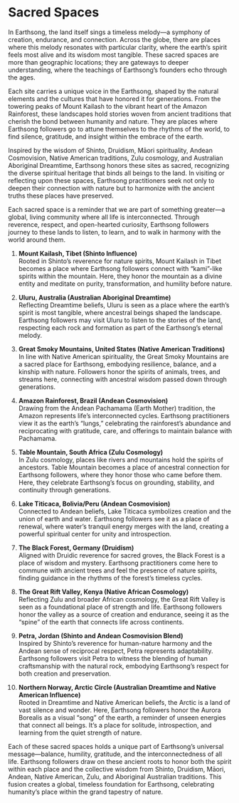 # Sacred Spaces

In Earthsong, the land itself sings a timeless melody—a symphony of creation, endurance, and connection. Across the globe, there are places where this melody resonates with particular clarity, where the earth’s spirit feels most alive and its wisdom most tangible. These sacred spaces are more than geographic locations; they are gateways to deeper understanding, where the teachings of Earthsong’s founders echo through the ages.

Each site carries a unique voice in the Earthsong, shaped by the natural elements and the cultures that have honored it for generations. From the towering peaks of Mount Kailash to the vibrant heart of the Amazon Rainforest, these landscapes hold stories woven from ancient traditions that cherish the bond between humanity and nature. They are places where Earthsong followers go to attune themselves to the rhythms of the world, to find silence, gratitude, and insight within the embrace of the earth.

Inspired by the wisdom of Shinto, Druidism, Māori spirituality, Andean Cosmovision, Native American traditions, Zulu cosmology, and Australian Aboriginal Dreamtime, Earthsong honors these sites as sacred, recognizing the diverse spiritual heritage that binds all beings to the land. In visiting or reflecting upon these spaces, Earthsong practitioners seek not only to deepen their connection with nature but to harmonize with the ancient truths these places have preserved.

Each sacred space is a reminder that we are part of something greater—a global, living community where all life is interconnected. Through reverence, respect, and open-hearted curiosity, Earthsong followers journey to these lands to listen, to learn, and to walk in harmony with the world around them.

1. **Mount Kailash, Tibet (Shinto Influence)**  
   Rooted in Shinto’s reverence for nature spirits, Mount Kailash in Tibet becomes a place where Earthsong followers connect with “kami”-like spirits within the mountain. Here, they honor the mountain as a divine entity and meditate on purity, transformation, and humility before nature.

2. **Uluru, Australia (Australian Aboriginal Dreamtime)**  
   Reflecting Dreamtime beliefs, Uluru is seen as a place where the earth’s spirit is most tangible, where ancestral beings shaped the landscape. Earthsong followers may visit Uluru to listen to the stories of the land, respecting each rock and formation as part of the Earthsong’s eternal melody.

3. **Great Smoky Mountains, United States (Native American Traditions)**  
   In line with Native American spirituality, the Great Smoky Mountains are a sacred place for Earthsong, embodying resilience, balance, and a kinship with nature. Followers honor the spirits of animals, trees, and streams here, connecting with ancestral wisdom passed down through generations.

4. **Amazon Rainforest, Brazil (Andean Cosmovision)**  
   Drawing from the Andean Pachamama (Earth Mother) tradition, the Amazon represents life’s interconnected cycles. Earthsong practitioners view it as the earth’s “lungs,” celebrating the rainforest’s abundance and reciprocating with gratitude, care, and offerings to maintain balance with Pachamama.

5. **Table Mountain, South Africa (Zulu Cosmology)**  
   In Zulu cosmology, places like rivers and mountains hold the spirits of ancestors. Table Mountain becomes a place of ancestral connection for Earthsong followers, where they honor those who came before them. Here, they celebrate Earthsong’s focus on grounding, stability, and continuity through generations.

6. **Lake Titicaca, Bolivia/Peru (Andean Cosmovision)**  
   Connected to Andean beliefs, Lake Titicaca symbolizes creation and the union of earth and water. Earthsong followers see it as a place of renewal, where water’s tranquil energy merges with the land, creating a powerful spiritual center for unity and introspection.

7. **The Black Forest, Germany (Druidism)**  
   Aligned with Druidic reverence for sacred groves, the Black Forest is a place of wisdom and mystery. Earthsong practitioners come here to commune with ancient trees and feel the presence of nature spirits, finding guidance in the rhythms of the forest’s timeless cycles.

8. **The Great Rift Valley, Kenya (Native African Cosmology)**  
   Reflecting Zulu and broader African cosmology, the Great Rift Valley is seen as a foundational place of strength and life. Earthsong followers honor the valley as a source of creation and endurance, seeing it as the “spine” of the earth that connects life across continents.

9. **Petra, Jordan (Shinto and Andean Cosmovision Blend)**  
   Inspired by Shinto’s reverence for human-nature harmony and the Andean sense of reciprocal respect, Petra represents adaptability. Earthsong followers visit Petra to witness the blending of human craftsmanship with the natural rock, embodying Earthsong’s respect for both creation and preservation.

10. **Northern Norway, Arctic Circle (Australian Dreamtime and Native American Influence)**  
    Rooted in Dreamtime and Native American beliefs, the Arctic is a land of vast silence and wonder. Here, Earthsong followers honor the Aurora Borealis as a visual “song” of the earth, a reminder of unseen energies that connect all beings. It’s a place for solitude, introspection, and learning from the quiet strength of nature.

Each of these sacred spaces holds a unique part of Earthsong’s universal message—balance, humility, gratitude, and the interconnectedness of all life. Earthsong followers draw on these ancient roots to honor both the spirit within each place and the collective wisdom from Shinto, Druidism, Māori, Andean, Native American, Zulu, and Aboriginal Australian traditions. This fusion creates a global, timeless foundation for Earthsong, celebrating humanity’s place within the grand tapestry of nature.
